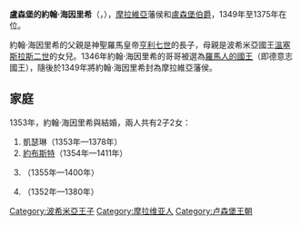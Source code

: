 {{Unreferenced|time=2020-09-20T02:33:52+00:00}}
{{Infobox noble
| name         = 約翰·海因里希
| image        = Busta Jan Jindrich face.jpg
| succession   = 摩拉維亞藩侯、盧森堡伯爵
| reign        = 1349年 — 1375年
| predecessor  = [[查理四世_(神聖羅馬帝國)|查理四世]]
| successor    = [[摩拉維亞的約布斯特|約布斯特]]
| birth_date   = 1322年2月12日
| birth_place  = [[梅爾尼克|梅爾尼克]]
| death_date   = {{Death date and age|df=yes|1375|11|12|1322|2|12}}
| death_place  = [[布爾諾|布爾諾]]
| burial_place = [[聖多默教堂_(布爾諾)|布爾諾聖多默教堂]]
| house        = [[盧森堡王朝|盧森堡王朝]]
| father       = [[約翰一世_(波希米亞)|波希米亞國王約翰一世]]
| mother       = [[艾莉絲卡·普熱米斯洛娃|艾莉絲卡·普熱米斯洛娃]]
}}
'''盧森堡的約翰·海因里希'''（{{lang-de|Johann Heinrich von Luxemburg}}，{{bd|1322年|2月12日|1375年|11月12日}}），[[摩拉維亞|摩拉維亞]]藩侯和[[盧森堡伯爵|盧森堡伯爵]]，1349年至1375年在位。

約翰·海因里希的父親是神聖羅馬皇帝[[亨利七世_(神聖羅馬帝國)|亨利七世]]的長子，母親是波希米亞國王[[瓦茨拉夫二世|溫塞斯拉斯二世]]的女兒。1346年約翰·海因里希的哥哥被選為[[德國君主列表|羅馬人的國王]]（即德意志國王），隨後於1349年將約翰·海因里希封為摩拉維亞藩侯。
== 家庭 ==
1353年，約翰·海因里希與{{le|奧帕瓦的瑪格麗特|Margaret of Opava}}結婚，兩人共有2子2女：
# 凱瑟琳（1353年—1378年）
# [[摩拉維亞的約布斯特|約布斯特]]（1354年—1411年）
# {{le|摩拉維亞的伊莉莎白|Elisabeth of Moravia|伊莉莎白}}（1355年—1400年）
# {{le|約翰·索比斯勞斯|John Sobieslaw of Moravia}}（1352年—1380年）

[[Category:波希米亞王子|Category:波希米亞王子]]
[[Category:摩拉维亚人|Category:摩拉维亚人]]
[[Category:卢森堡王朝|Category:卢森堡王朝]]